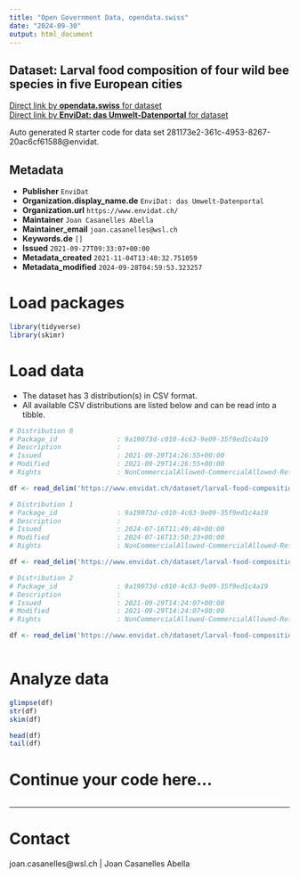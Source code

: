 ```yaml
---
title: "Open Government Data, opendata.swiss"
date: "2024-09-30"
output: html_document
---
```


## Dataset: Larval food composition of four wild bee species in five European cities



[Direct link by **opendata.swiss** for dataset](https://opendata.swiss/de/dataset/larval-food-composition-of-four-wild-bee-species-in-five-european-cities)<br>
[Direct link by **EnviDat: das Umwelt-Datenportal** for dataset](https://www.envidat.ch/#/metadata/larval-food-composition-of-four-wild-bee-species-in-five-european-cities)

Auto generated R starter code for data set 281173e2-361c-4953-8267-20ac6cf61588@envidat.

## Metadata

- **Publisher** `EnviDat`
- **Organization.display_name.de** `EnviDat: das Umwelt-Datenportal`
- **Organization.url** `https://www.envidat.ch/`
- **Maintainer** `Joan Casanelles Abella`
- **Maintainer_email** `joan.casanelles@wsl.ch`
- **Keywords.de** `[]`
- **Issued** `2021-09-27T09:33:07+00:00`
- **Metadata_created** `2021-11-04T13:40:32.751059`
- **Metadata_modified** `2024-09-28T04:59:53.323257`


# Load packages

```r

library(tidyverse)
library(skimr)

```

# Load data

-   The dataset has 3 distribution(s) in CSV format.
-   All available CSV distributions are listed below and can be read into a tibble.

```r

# Distribution 0
# Package_id               : 9a19073d-c010-4c63-9e09-35f9ed1c4a19
# Description              : 
# Issued                   : 2021-09-29T14:26:55+00:00
# Modified                 : 2021-09-29T14:26:55+00:00
# Rights                   : NonCommercialAllowed-CommercialAllowed-ReferenceNotRequired

df <- read_delim('https://www.envidat.ch/dataset/larval-food-composition-of-four-wild-bee-species-in-five-european-cities/resource/a1a07896-7189-46b7-9fb7-c10e4f06d6c4')

# Distribution 1
# Package_id               : 9a19073d-c010-4c63-9e09-35f9ed1c4a19
# Description              : 
# Issued                   : 2024-07-16T11:49:48+00:00
# Modified                 : 2024-07-16T13:50:23+00:00
# Rights                   : NonCommercialAllowed-CommercialAllowed-ReferenceNotRequired

df <- read_delim('https://www.envidat.ch/dataset/larval-food-composition-of-four-wild-bee-species-in-five-european-cities/resource/8c2661c3-d559-4820-98e7-e0d3ce3c4f0b')

# Distribution 2
# Package_id               : 9a19073d-c010-4c63-9e09-35f9ed1c4a19
# Description              : 
# Issued                   : 2021-09-29T14:24:07+00:00
# Modified                 : 2021-09-29T14:24:07+00:00
# Rights                   : NonCommercialAllowed-CommercialAllowed-ReferenceNotRequired

df <- read_delim('https://www.envidat.ch/dataset/larval-food-composition-of-four-wild-bee-species-in-five-european-cities/resource/549272fe-1219-4eaf-bb06-4e0d130662a6')



```

# Analyze data

```r

glimpse(df)
str(df)
skim(df)

head(df)
tail(df)

```

# Continue your code here...

```r

```

------------------------------------------------------------------------

# Contact

joan.casanelles@wsl.ch | Joan Casanelles Abella
